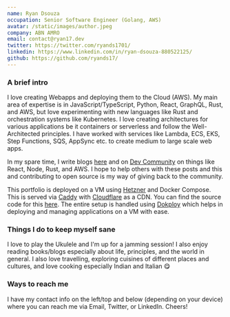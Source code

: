 ```yaml
---
name: Ryan Dsouza
occupation: Senior Software Engineer (Golang, AWS)
avatar: /static/images/author.jpeg
company: ABN AMRO
email: contact@ryan17.dev
twitter: https://twitter.com/ryands1701/
linkedin: https://www.linkedin.com/in/ryan-dsouza-880522125/
github: https://github.com/ryands17/
---
```


### A brief intro

I love creating Webapps and deploying them to the Cloud (AWS). My main area of expertise is in JavaScript/TypeScript, Python, React, GraphQL, Rust, and AWS, but love experimenting with new languages like Rust and orchestration systems like Kubernetes. I love creating architectures for various applications be it containers or serverless and follow the Well-Architected principles. I have worked with services like Lambda, ECS, EKS, Step Functions, SQS, AppSync etc. to create medium to large scale web apps.

In my spare time, I write blogs [here](https://ryan17.dev/blog/) and on [Dev Community](https://dev.to/ryands17/) on things like React, Node, Rust, and AWS. I hope to help others with these posts and this and contributing to open source is my way of giving back to the community.

This portfolio is deployed on a VM using [Hetzner](https://www.hetzner.com/) and Docker Compose. This is served via [Caddy](https://caddyserver.com/) with [Cloudflare](https://www.cloudflare.com/) as a CDN. You can find the source code for this [here](https://github.com/ryands17/cloud-resume). The entire setup is handled using [Dokploy](https://dokploy.com/) which helps in deploying and managing applications on a VM with ease.

### Things I do to keep myself sane

I love to play the Ukulele and I'm up for a jamming session! I also enjoy reading books/blogs especially about life, principles, and the world in general. I also love travelling, exploring cuisines of different places and cultures, and love cooking especially Indian and Italian 😋

### Ways to reach me

I have my contact info on the left/top and below (depending on your device) where you can reach me via Email, Twitter, or LinkedIn. Cheers!
